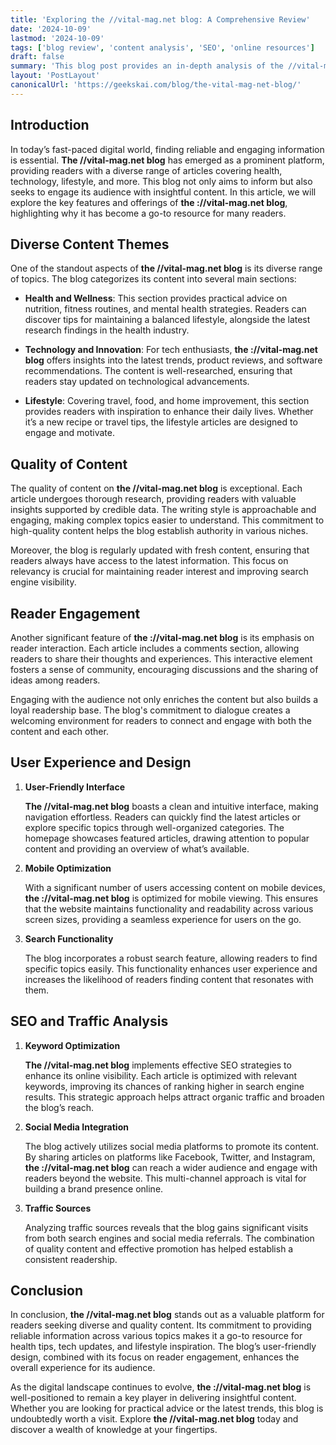 ```yaml
---
title: 'Exploring the //vital-mag.net blog: A Comprehensive Review'
date: '2024-10-09'
lastmod: '2024-10-09'
tags: ['blog review', 'content analysis', 'SEO', 'online resources']
draft: false
summary: 'This blog post provides an in-depth analysis of the //vital-mag.net blog, exploring its diverse content themes, quality, user engagement, and SEO strategies.'
layout: 'PostLayout'
canonicalUrl: 'https://geekskai.com/blog/the-vital-mag-net-blog/'
---
```


## Introduction

In today’s fast-paced digital world, finding reliable and engaging information is essential. **The //vital-mag.net blog** has emerged as a prominent platform, providing readers with a diverse range of articles covering health, technology, lifestyle, and more. This blog not only aims to inform but also seeks to engage its audience with insightful content. In this article, we will explore the key features and offerings of **the ://vital-mag.net blog**, highlighting why it has become a go-to resource for many readers.

## Diverse Content Themes

One of the standout aspects of **the //vital-mag.net blog** is its diverse range of topics. The blog categorizes its content into several main sections:

- **Health and Wellness**: This section provides practical advice on nutrition, fitness routines, and mental health strategies. Readers can discover tips for maintaining a balanced lifestyle, alongside the latest research findings in the health industry.

- **Technology and Innovation**: For tech enthusiasts, **the ://vital-mag.net blog** offers insights into the latest trends, product reviews, and software recommendations. The content is well-researched, ensuring that readers stay updated on technological advancements.

- **Lifestyle**: Covering travel, food, and home improvement, this section provides readers with inspiration to enhance their daily lives. Whether it’s a new recipe or travel tips, the lifestyle articles are designed to engage and motivate.

## Quality of Content

The quality of content on **the //vital-mag.net blog** is exceptional. Each article undergoes thorough research, providing readers with valuable insights supported by credible data. The writing style is approachable and engaging, making complex topics easier to understand. This commitment to high-quality content helps the blog establish authority in various niches.

Moreover, the blog is regularly updated with fresh content, ensuring that readers always have access to the latest information. This focus on relevancy is crucial for maintaining reader interest and improving search engine visibility.

## Reader Engagement

Another significant feature of **the ://vital-mag.net blog** is its emphasis on reader interaction. Each article includes a comments section, allowing readers to share their thoughts and experiences. This interactive element fosters a sense of community, encouraging discussions and the sharing of ideas among readers.

Engaging with the audience not only enriches the content but also builds a loyal readership base. The blog's commitment to dialogue creates a welcoming environment for readers to connect and engage with both the content and each other.

## User Experience and Design

1. **User-Friendly Interface**

   **The //vital-mag.net blog** boasts a clean and intuitive interface, making navigation effortless. Readers can quickly find the latest articles or explore specific topics through well-organized categories. The homepage showcases featured articles, drawing attention to popular content and providing an overview of what’s available.

2. **Mobile Optimization**

   With a significant number of users accessing content on mobile devices, **the ://vital-mag.net blog** is optimized for mobile viewing. This ensures that the website maintains functionality and readability across various screen sizes, providing a seamless experience for users on the go.

3. **Search Functionality**

   The blog incorporates a robust search feature, allowing readers to find specific topics easily. This functionality enhances user experience and increases the likelihood of readers finding content that resonates with them.

## SEO and Traffic Analysis

1. **Keyword Optimization**

   **The //vital-mag.net blog** implements effective SEO strategies to enhance its online visibility. Each article is optimized with relevant keywords, improving its chances of ranking higher in search engine results. This strategic approach helps attract organic traffic and broaden the blog’s reach.

2. **Social Media Integration**

   The blog actively utilizes social media platforms to promote its content. By sharing articles on platforms like Facebook, Twitter, and Instagram, **the ://vital-mag.net blog** can reach a wider audience and engage with readers beyond the website. This multi-channel approach is vital for building a brand presence online.

3. **Traffic Sources**

   Analyzing traffic sources reveals that the blog gains significant visits from both search engines and social media referrals. The combination of quality content and effective promotion has helped establish a consistent readership.

## Conclusion

In conclusion, **the //vital-mag.net blog** stands out as a valuable platform for readers seeking diverse and quality content. Its commitment to providing reliable information across various topics makes it a go-to resource for health tips, tech updates, and lifestyle inspiration. The blog’s user-friendly design, combined with its focus on reader engagement, enhances the overall experience for its audience.

As the digital landscape continues to evolve, **the ://vital-mag.net blog** is well-positioned to remain a key player in delivering insightful content. Whether you are looking for practical advice or the latest trends, this blog is undoubtedly worth a visit. Explore **the //vital-mag.net blog** today and discover a wealth of knowledge at your fingertips.

